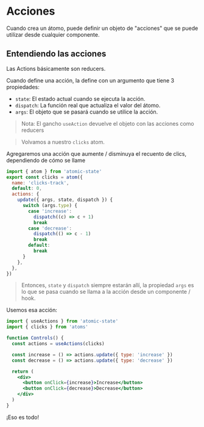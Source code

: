 # Acciones

Cuando crea un átomo, puede definir un objeto de "acciones" que se puede utilizar desde cualquier componente.

## Entendiendo las acciones

<p style={{ color: 'orange' }}>Las Actions básicamente son reducers.</p>

Cuando define una acción, la define con un argumento que tiene 3 propiedades:

- `state`: El estado actual cuando se ejecuta la acción.
- `dispatch`: La función real que actualiza el valor del átomo.
- `args`: El objeto que se pasará cuando se utilice la acción.

> Nota: El gancho `useAction` devuelve el objeto con las acciones como reducers

> Volvamos a nuestro `clicks` atom.

Agregaremos una acción que aumente / disminuya el recuento de clics, dependiendo de cómo se llame

```jsx
import { atom } from 'atomic-state'
export const clicks = atom({
  name: 'clicks-track',
  default: 0,
  actions: {
    update({ args, state, dispatch }) {
      switch (args.type) {
        case 'increase':
          dispatch((c) => c + 1)
          break
        case 'decrease':
          dispatch(() => c - 1)
          break
        default:
          break
      }
    },
  },
})
```

> Entonces, `state` y `dispatch` siempre estarán allí, la propiedad `args` es lo que se pasa cuando se llama a la acción desde un componente / hook.

Usemos esa acción:

```jsx
import { useActions } from 'atomic-state'
import { clicks } from 'atoms'

function Controls() {
  const actions = useActions(clicks)

  const increase = () => actions.update({ type: 'increase' })
  const decrease = () => actions.update({ type: 'decrease' })

  return (
    <div>
      <button onClick={increase}>Increase</button>
      <button onClick={decrease}>Decrease</button>
    </div>
  )
}
```

¡Eso es todo!

